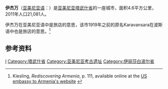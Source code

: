 {{Coord|40.8791442|45.1470572|type:city_source:GoogleMaps|display=title}}
'''伊杰万'''（[[亚美尼亚语|亚美尼亚语]]：'''{{lang|hy|Իջևան}}'''）是[[亚美尼亚|亚美尼亚]][[塔武什省|塔武什省]]的一座城市，面积4.6平方公里，2011年人口21,081人。

伊杰万在亚美尼亚语中是旅店的意思，该市1919年之前的原名Karavansara在波斯语中也是旅店的意思。<ref>Kiesling, ''Rediscovering Armenia'', p. 111, available online at the [http://yerevan.usembassy.gov/armenia.pdf US embassy to Armenia's website] {{Wayback|url=http://yerevan.usembassy.gov/armenia.pdf |date=20080626205330 }}</ref>

==参考资料==
{{Reflist}}

{{Armenia-geo-stub}}

[[Category:亚美尼亚聚居地|I]]
[[Category:塔武什省|Category:塔武什省]]
[[Category:亚美尼亚考古遗址|Category:亚美尼亚考古遗址]]
[[Category:伊丽莎白波尔省|Category:伊丽莎白波尔省]]